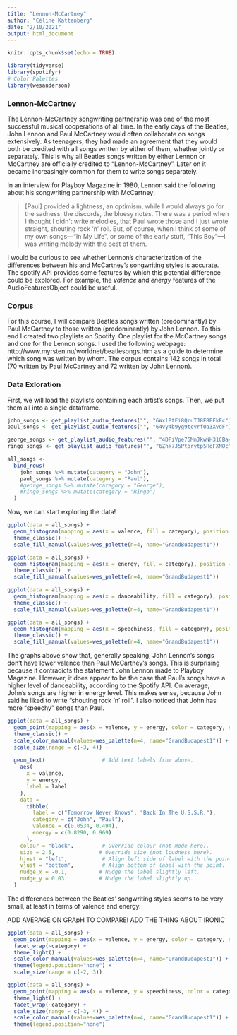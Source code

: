 ```yaml
---
title: "Lennon-McCartney"
author: "Céline Kattenberg"
date: "2/10/2021"
output: html_document
---
```


```r
knitr::opts_chunk$set(echo = TRUE)
```

```r
library(tidyverse)
library(spotifyr)
# Color Palettes
library(wesanderson)
```

### Lennon-McCartney

The Lennon-McCartney songwriting partnership was one of the most successful musical cooperations of all time. In the early days of the Beatles, John Lennon and Paul McCartney would often collaborate on songs extensively. As teenagers, they had made an agreement that they would both be credited with all songs written by either of them, whether jointly or separately. This is why all Beatles songs written by either Lennon or McCartney are officially credited to "Lennon-McCartney". Later on it became increasingly common for them to write songs separately. 

In an interview for Playboy Magazine in 1980, Lennon said the following about his songwriting partnership with McCartney:

> [Paul] provided a lightness, an optimism, while I would always go for the sadness, the discords, the bluesy notes. There was a period when I thought I didn't write melodies, that Paul wrote those and I just wrote straight, shouting rock 'n' roll. But, of course, when I think of some of my own songs—"In My Life", or some of the early stuff, "This Boy"—I was writing melody with the best of them.
  
I would be curious to see whether Lennon's characterization of the differences between his and McCartney's songwriting styles is accurate. The spotify API provides some features by which this potential difference could be explored. For example, the *valence* and *energy* features of the AudioFeaturesObject could be useful.

### Corpus

For this course, I will compare Beatles songs written (predominantly) by Paul McCartney to those written (predominantly) by John Lennon. To this end I created two playlists on Spotify. One playlist for the McCartney songs and one for the Lennon songs. I used the following webpage: http://www.myrsten.nu/worldnet/beatlesongs.htm as a guide to determine which song was written by whom. The corpus contains 142 songs in total (70 written by Paul McCartney and 72 written by John Lennon).

### Data Exloration

First, we will load the playlists containing each artist's songs. Then, we put them all into a single dataframe. 

```r
john_songs <- get_playlist_audio_features("", "6Wxl8tFi8QruTJ8ERPFkFc")
paul_songs <- get_playlist_audio_features("", "64vy4b9yg9tcvrf0a3XvdF")

george_songs <- get_playlist_audio_features("", "4DPiVpe75MnJkwNH31CBay")
ringo_songs <- get_playlist_audio_features("", "6Zhk7J5Ptorytp5HoFXNOc")
```

```r
all_songs <- 
  bind_rows(
    john_songs %>% mutate(category = "John"),
    paul_songs %>% mutate(category = "Paul"),
    #george_songs %>% mutate(category = "George"),
    #ringo_songs %>% mutate(category = "Ringo")
  )

```


Now, we can start exploring the data!

```r
ggplot(data = all_songs) + 
  geom_histogram(mapping = aes(x = valence, fill = category), position = "dodge", binwidth = 0.1) +
  theme_classic() + 
  scale_fill_manual(values=wes_palette(n=4, name="GrandBudapest1")) 

ggplot(data = all_songs) + 
  geom_histogram(mapping = aes(x = energy, fill = category), position = "dodge", binwidth = 0.1) +
  theme_classic()  + 
  scale_fill_manual(values=wes_palette(n=4, name="GrandBudapest1")) 

ggplot(data = all_songs) + 
  geom_histogram(mapping = aes(x = danceability, fill = category), position = "dodge", binwidth = 0.1) +
  theme_classic() + 
  scale_fill_manual(values=wes_palette(n=4, name="GrandBudapest1")) 

ggplot(data = all_songs) + 
  geom_histogram(mapping = aes(x = speechiness, fill = category), position = "dodge", binwidth = 0.1) +
  theme_classic() + 
  scale_fill_manual(values=wes_palette(n=4, name="GrandBudapest1")) 
```


The graphs above show that, generally speaking, John Lennon's songs don't have lower valence than Paul McCartney's songs. This is surprising because it contradicts the statement John Lennon made to Playboy Magazine. However, it does appear to be the case that Paul's songs have a higher level of danceability, according to the Spotify API. On average, John's songs are higher in energy level. This makes sense, because John said he liked to write "shouting rock 'n' roll". I also noticed that John has more "speechy" songs than Paul.


```r
ggplot(data = all_songs) + 
  geom_point(mapping = aes(x = valence, y = energy, color = category, size = loudness), alpha = 0.7) +
  theme_classic() + 
  scale_color_manual(values=wes_palette(n=4, name="GrandBudapest1")) + 
  scale_size(range = c(-3, 4)) + 
  
  geom_text(                  # Add text labels from above.
    aes(
      x = valence,
      y = energy,
      label = label
    ),
    data = 
      tibble(
        label = c("Tomorrow Never Knows", "Back In The U.S.S.R."),
        category = c("John", "Paul"),
        valence = c(0.0534, 0.494),
        energy = c(0.8290, 0.969)
      ),
    colour = "black",         # Override colour (not mode here).
    size = 2.5,              # Override size (not loudness here).
    hjust = "left",           # Align left side of label with the point.
    vjust = "bottom",         # Align bottom of label with the point.
    nudge_x = -0.1,          # Nudge the label slightly left.
    nudge_y = 0.03           # Nudge the label slightly up.
  )

```


The differences between the Beatles' songwriting styles seems to be very small, at least in terms of valence and energy.

ADD AVERAGE ON GRApH TO COMPARE! ADD THE THING ABOUT IRONIC

```r
ggplot(data = all_songs) + 
  geom_point(mapping = aes(x = valence, y = energy, color = category, size = loudness), alpha = 0.7) +
  facet_wrap(~category) +
  theme_light() +
  scale_color_manual(values=wes_palette(n=4, name="GrandBudapest1")) + 
  theme(legend.position="none") + 
  scale_size(range = c(-2, 3))
```





```r
ggplot(data = all_songs) + 
  geom_point(mapping = aes(x = valence, y = speechiness, color = category, size = loudness), alpha = 0.7) +
  theme_light() + 
  facet_wrap(~category) +
  scale_size(range = c(-3, 4)) +
  scale_color_manual(values=wes_palette(n=4, name="GrandBudapest1")) +
  theme(legend.position="none") 
```







